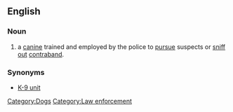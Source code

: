 ==English==
{{wikipedia}}

===Noun===
{{en-noun|sg=[[police]] [[dog]]}}

# a [[canine]] trained and employed by the police to [[pursue]] suspects or [[sniff out]] [[contraband]].

===Synonyms===
* [[K-9 unit]]

[[Category:Dogs]]
[[Category:Law enforcement]]